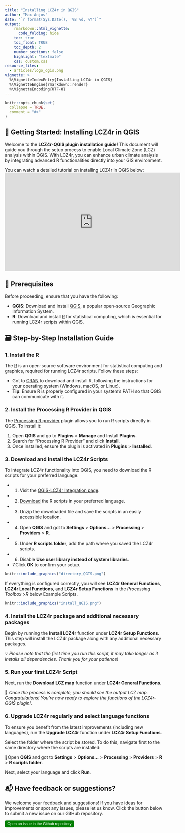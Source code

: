 ```yaml
---
title: "Installing LCZ4r in QGIS"
author: "Max Anjos"
date: "`r format(Sys.Date(), '%B %d, %Y')`"
output:
    rmarkdown::html_vignette:
      code_folding: hide
    toc: true
    toc_float: TRUE
    toc_depth: 2
    number_sections: false
    highlight: "textmate"
    css: custom.css
resource_files:
  - articles/logo_qgis.png
vignette: >
  %\VignetteIndexEntry{Installing LCZ4r in QGIS}
  %\VignetteEngine{rmarkdown::render}
  %\VignetteEncoding{UTF-8}
---
```


```r
knitr::opts_chunk$set(
  collapse = TRUE,
  comment = "#>"
)
```

## 🚀 Getting Started: Installing LCZ4r in QGIS

Welcome to the **LCZ4r-QGIS plugin installation guide!** This document will guide you through the setup process to enable Local Climate Zone (LCZ) analysis within QGIS. With LCZ4r, you can enhance urban climate analysis by integrating advanced R functionalities directly into your GIS environment.

You can watch a detailed tutorial on installing LCZ4r in QGIS below:
<!-- Embedded Video -->
<iframe width="560" height="315" 
        src="https://www.youtube.com/embed/fM2Mf94eA7w" 
        title="Installing LCZ4r in QGIS" 
        frameborder="0" allow="accelerometer; autoplay; clipboard-write; encrypted-media; gyroscope; picture-in-picture" 
        allowfullscreen></iframe>


## 📌 Prerequisites

Before proceeding, ensure that you have the following:

-   **QGIS**: Download and install [QGIS](https://qgis.org/), a popular open-source Geographic Information System.
-   **R**: Download and install [R](https://www.r-project.org/) for statistical computing, which is essential for running LCZ4r scripts within QGIS.

## 🗃 Step-by-Step Installation Guide

### 1. Install the R

The [R](https://www.r-project.org/) is an open-source software environment for statistical computing and graphics, required for running LCZ4r scripts. Follow these steps:

* Got to [CRAN](https://cran.r-project.org/) to download and install R, following the instructions for your operating system (Windows, macOS, or Linux). 
* **Tip**: Ensure R is properly configured in your system’s PATH so that QGIS can communicate with it.

### 2. Install the Processing R Provider in QGIS

The [Processing R provider](https://north-road.github.io/qgis-processing-r/) plugin allows you to run R scripts directly in QGIS. To install it:

1.  Open **QGIS** and go to **Plugins** \> **Manage** and Install **Plugins**.
2.  Search for "Processing R Provider" and click **Install**.
3.  Once installed, ensure the plugin is activated in **Plugins** \> **Installed**.

### 3. Download and install the LCZ4r Scripts

To integrate LCZ4r functionality into QGIS, you need to download the R scripts for your preferred language:

* 1. Visit the [QGIS-LCZ4r Integration page](https://bymaxanjos.github.io/LCZ4r/articles/examples.html).
* 2. [Download](https://bymaxanjos.github.io/LCZ4r/articles/examples.html#multilingual-plugins) the R scripts in your preferred language.
* 3. Unzip the downloaded file and save the scripts in an easily accessible location.
* 4. Open **QGIS** and got to **Settings** \> **Options...** \> **Processing** \> **Providers** \> **R**.
* 5. Under **R scripts folder**, add the path where you saved the LCZ4r scripts.
* 6. Disable **Use user library instead of system libraries**.
* 7.Click **OK** to confirm your setup.

```r
knitr::include_graphics("directory_QGIS.png")
```


If everything is configured correctly, you will see **LCZ4r General Functions**, **LCZ4r Local Functions**, and **LCZ4r Setup Functions** in the *Processing Toolbox* \>*R* below Example Scripts.

```r
knitr::include_graphics("install_QGIS.png")
```

### 4. Install the LCZ4r package and additional necessary packages

Begin by running the **Install LCZ4r** function under **LCZ4r Setup Functions**. This step will install the LCZ4r package along with any additional necessary packages.

💡 *Please note that the first time you run this script, it may take longer as it installs all dependencies. Thank you for your patience!*


### 5. Run your first LCZ4r Script

Next, run the **Download LCZ map** function under **LCZ4r General Functions**. 

🌟 *Once the process is complete, you should see the output LCZ map. Congratulations! You’re now ready to explore the functions of the LCZ4r-QGIS plugin!*.

### 6. Upgrade LCZ4r regularly and select language functions

To ensure you benefit from the latest improvements (including new languages), run the **Upgrade LCZ4r** function under **LCZ4r Setup Functions**. 

Select the folder where the script be stored. To do this, navigate first to the same directory where the scripts are installed:

🌟Open **QGIS** and got to **Settings** \> **Options...** \> **Processing** \> **Providers** \> **R** \> **R scripts folder**.

Next, select your language and click **Run**.


## 📬 Have feedback or suggestions?

We welcome your feedback and suggestions! If you have ideas for improvements or spot any issues, please let us know. Click the button below to submit a new issue on our GitHub repository.

<button type="button" class="btn" style="background-color: #008000; color: white; padding: .25rem .5rem; font-size: .75rem; border: none; border-radius: .25rem;">

<a href='https://github.com/ByMaxAnjos/QGIS-LCZ4r-Multilingual/issues/new'style="text-decoration: none; color: white;"> Open an issue in the Github repository </a>
</button>


